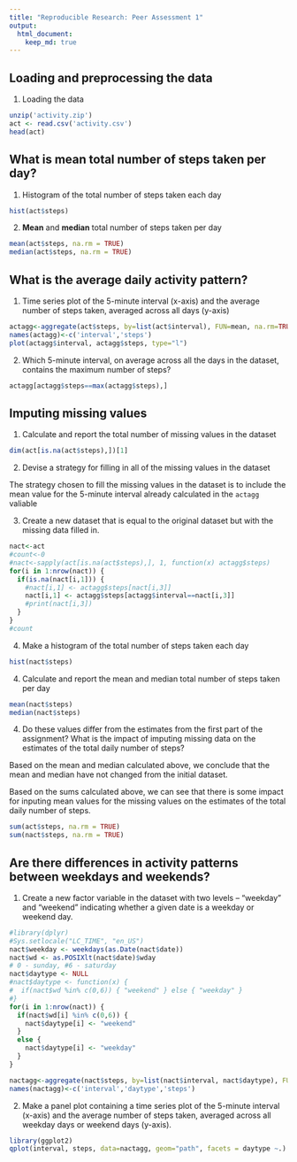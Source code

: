 ```yaml
---
title: "Reproducible Research: Peer Assessment 1"
output: 
  html_document:
    keep_md: true
---
```



## Loading and preprocessing the data

1. Loading the data

```r
unzip('activity.zip')
act <- read.csv('activity.csv')
head(act)
```


## What is mean total number of steps taken per day?

1. Histogram of the total number of steps taken each day

```r
hist(act$steps)
```

2. **Mean** and **median** total number of steps taken per day

```r
mean(act$steps, na.rm = TRUE)
median(act$steps, na.rm = TRUE)
```


## What is the average daily activity pattern?

1. Time series plot of the 5-minute interval (x-axis) and the average number of steps taken, averaged across all days (y-axis)

```r
actagg<-aggregate(act$steps, by=list(act$interval), FUN=mean, na.rm=TRUE)
names(actagg)<-c('interval','steps')
plot(actagg$interval, actagg$steps, type="l")
```

2. Which 5-minute interval, on average across all the days in the dataset, contains the maximum number of steps?

```r
actagg[actagg$steps==max(actagg$steps),]
```


## Imputing missing values

1. Calculate and report the total number of missing values in the dataset

```r
dim(act[is.na(act$steps),])[1]
```

2. Devise a strategy for filling in all of the missing values in the dataset

  The strategy chosen to fill the missing values in the dataset is to include the
  mean value for the 5-minute interval already calculated
  in the `actagg` valiable
  
3. Create a new dataset that is equal to the original dataset but with the missing data filled in.


```r
nact<-act
#count<-0
#nact<-sapply(act[is.na(act$steps),], 1, function(x) actagg$steps)
for(i in 1:nrow(nact)) {
  if(is.na(nact[i,1])) { 
    #nact[i,1] <- actagg$steps[nact[i,3]]
    nact[i,1] <- actagg$steps[actagg$interval==nact[i,3]]
    #print(nact[i,3])
  }
}
#count
```

4. Make a histogram of the total number of steps taken each day

```r
hist(nact$steps)
```

4. Calculate and report the mean and median total number of steps taken per day

```r
mean(nact$steps)
median(nact$steps)
```

4. Do these values differ from the estimates from the first part of the assignment? What is the impact of imputing missing data on the estimates of the total daily number of steps?

  Based on the mean and median calculated above, we conclude that the mean and median have not changed from the initial dataset.
  
  Based on the sums calculated above, we can see that there is some impact for inputing mean values for the missing values on the estimates of the total daily number of steps.
  
```r
sum(act$steps, na.rm = TRUE)
sum(nact$steps, na.rm = TRUE)
```

## Are there differences in activity patterns between weekdays and weekends?

1. Create a new factor variable in the dataset with two levels – “weekday” and “weekend” indicating whether a given date is a weekday or weekend day.

```r
#library(dplyr)
#Sys.setlocale("LC_TIME", "en_US")
nact$weekday <- weekdays(as.Date(nact$date))
nact$wd <- as.POSIXlt(nact$date)$wday
# 0 - sunday, #6 - saturday
nact$daytype <- NULL
#nact$daytype <- function(x) {
#  if(nact$wd %in% c(0,6)) { "weekend" } else { "weekday" }
#}
for(i in 1:nrow(nact)) {
  if(nact$wd[i] %in% c(0,6)) {
    nact$daytype[i] <- "weekend"
  }
  else {
    nact$daytype[i] <- "weekday"    
  }
}

nactagg<-aggregate(nact$steps, by=list(nact$interval, nact$daytype), FUN=mean, na.rm=TRUE)
names(nactagg)<-c('interval','daytype','steps')
```

2. Make a panel plot containing a time series plot of the 5-minute interval (x-axis) and the average number of steps taken, averaged across all weekday days or weekend days (y-axis).

```r
library(ggplot2)
qplot(interval, steps, data=nactagg, geom="path", facets = daytype ~.)
```

